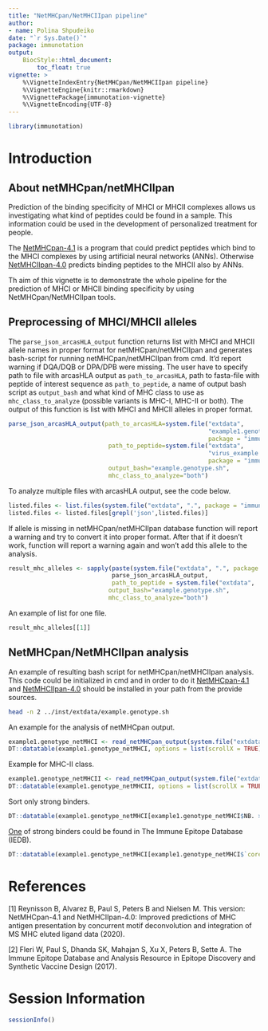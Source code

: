 ```yaml
---
title: "NetMHCpan/NetMHCIIpan pipeline"
author: 
- name: Polina Shpudeiko
date: "`r Sys.Date()`"
package: immunotation
output:  
    BiocStyle::html_document:
        toc_float: true
vignette: >
    %\VignetteIndexEntry{NetMHCpan/NetMHCIIpan pipeline}
    %\VignetteEngine{knitr::rmarkdown}
    %\VignettePackage{immunotation-vignette}
    %\VignetteEncoding{UTF-8}
---
```


```r
library(immunotation)
```

# Introduction

## About netMHCpan/netMHCIIpan

Prediction of the binding specificity of MHCI or MHCII complexes allows us investigating what kind of peptides could be found in a sample. This information could be used in the development of personalized treatment for people.

The [NetMHCpan-4.1](https://services.healthtech.dtu.dk/service.php?NetMHCpan-4.1) is a program that could predict peptides which bind to the MHCI complexes by using artificial neural networks (ANNs). Otherwise [NetMHCIIpan-4.0](https://services.healthtech.dtu.dk/service.php?NetMHCIIpan-4.0) predicts binding peptides to the MHCII also by ANNs.

Th aim of this vignette is to demonstrate the whole pipeline for the prediction of MHCI or MHCII binding specificity by using NetMHCpan/NetMHCIIpan tools.

## Preprocessing of MHCI/MHCII alleles

The `parse_json_arcasHLA_output` function returns list with MHCI and MHCII allele names in proper format for netMHCpan/netMHCIIpan and generates bash-script for running netMHCpan/netMHCIIpan from cmd. It'd report warning if DQA/DQB or DPA/DPB were missing. The user have to specify path to file with arcasHLA output as `path_to_arcasHLA`, path to fasta-file with peptide of interest sequence as `path_to_peptide`, a name of output bash script as `output_bash` and what kind of MHC class to use as `mhc_class_to_analyze` (possible variants is MHC-I, MHC-II or both). The output of this function is list with MHCI and MHCII alleles in proper format.

```r
parse_json_arcasHLA_output(path_to_arcasHLA=system.file("extdata",
                                                        "example1.genotype.json",
                                                        package = "immunotation"),
                            path_to_peptide=system.file("extdata",
                                                        "virus_example.fasta",
                                                        package = "immunotation"),
                            output_bash="example.genotype.sh",
                            mhc_class_to_analyze="both")
```

To analyze multiple files with arcasHLA output, see the code below.

```r
listed.files <- list.files(system.file("extdata", ".", package = "immunotation"))
listed.files <- listed.files[grepl('json',listed.files)]
```

If allele is missing in netMHCpan/netMHCIIpan database function will report a warning and try to convert it into proper format. After that if it doesn't work, function will report a warning again and won't add this allele to the analysis.

```r
result_mhc_alleles <- sapply(paste(system.file("extdata", ".", package = "immunotation"),listed.files,sep='/'),    
                             parse_json_arcasHLA_output, 
                             path_to_peptide = system.file("extdata",   "virus_example.fasta", package = "immunotation"),
                            output_bash="example.genotype.sh",
                            mhc_class_to_analyze="both")
```

An example of list for one file.

```r
result_mhc_alleles[[1]]
```
## NetMHCpan/NetMHCIIpan analysis

An example of resulting bash script for netMHCpan/netMHCIIpan analysis. This code could be initialized in cmd and in order to do it [NetMHCpan-4.1](https://services.healthtech.dtu.dk/service.php?NetMHCpan-4.1) and [NetMHCIIpan-4.0](https://services.healthtech.dtu.dk/service.php?NetMHCIIpan-4.0) should be installed in your path from the provide sources.

```bash
head -n 2 ../inst/extdata/example.genotype.sh 
```

An example for the analysis of netMHCpan output.

```r
example1.genotype_netMHCI <- read_netMHCpan_output(system.file("extdata", "example1.genotype_netMHCI.xls", package = "immunotation"), mhc_class_to_analyze='MHC-I')
DT::datatable(example1.genotype_netMHCI, options = list(scrollX = TRUE))
```

Example for MHC-II class.

```r
example1.genotype_netMHCII <- read_netMHCpan_output(system.file("extdata", "example1.genotype_netMHCII.xls", package = "immunotation"), mhc_class_to_analyze='MHC-II')
DT::datatable(example1.genotype_netMHCII, options = list(scrollX = TRUE))
```

Sort only strong binders.

```r
DT::datatable(example1.genotype_netMHCI[example1.genotype_netMHCI$NB. >= 1,], options = list(scrollX = TRUE))
```

[One](https://www.iedb.org/epitope/194449) of strong binders could be found in The Immune Epitope Database (IEDB).

```r
DT::datatable(example1.genotype_netMHCI[example1.genotype_netMHCI$`core.HLA-A03:01` == 'VEDLFGANL', 10:15], options = list(scrollX = TRUE))
```
# References 

[1] Reynisson B, Alvarez B, Paul S, Peters B and Nielsen M. This version: NetMHCpan-4.1 and NetMHCIIpan-4.0: Improved predictions of MHC antigen presentation by concurrent motif deconvolution and integration of MS MHC eluted ligand data (2020).

[2] Fleri W, Paul S, Dhanda SK, Mahajan S, Xu X, Peters B, Sette A. The Immune Epitope Database and Analysis Resource in Epitope Discovery and Synthetic Vaccine Design (2017).

# Session Information

```r
sessionInfo()
```
